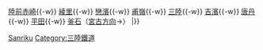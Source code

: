 {{鐵道路線|
| 模板名稱 = 南谷灣線
| 名稱 = [[三陸鐵道]] [[南谷灣線]] 
| 代表色  =  red
| 背景顏色 = #FFFFFF 
| 車站列表 = [[盛站|盛]]{{-w}} [[陸前赤崎站|陸前赤崎]]{{-w}} [[綾里站|綾里]]{{-w}} [[戀濱站|戀濱]]{{-w}} [[甫嶺站|甫嶺]]{{-w}} [[三陸站|三陸]]{{-w}} [[吉濱站 (岩手縣)|吉濱]]{{-w}} [[唐丹站|唐丹]]{{-w}} [[平田站 (岩手縣)|平田]]{{-w}} [[釜石站|釜石]]（[[Template:山田線|宮古方向]]→）
|}}<noinclude>
[[Category:日本鐵路路線模板|Sanriku]]
[[Category:三陸鐵道]]
</noinclude>